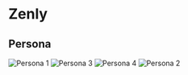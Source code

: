 # Zenly
## Persona
![Persona 1](assets/zenly/Persona 1.jpg)
![Persona 3](assets/zenly/Persona -- Zenly.png)
![Persona 4](assets/zenly/persona1.png)
![Persona 2](assets/zenly/截屏2022-03-05 下午10.45.39.png)
